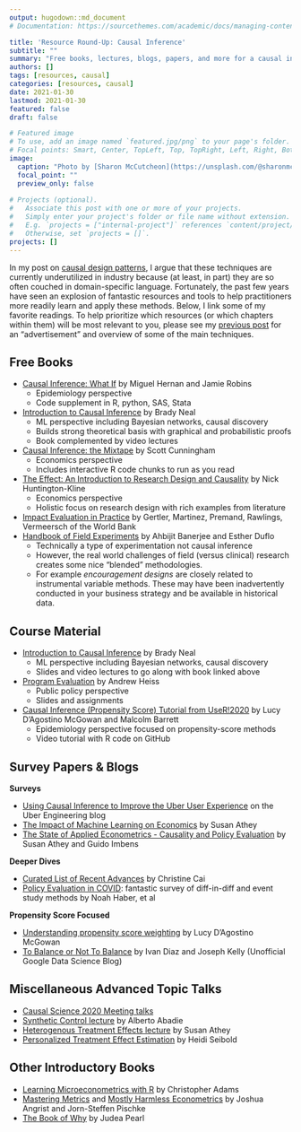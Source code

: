 ```yaml
---
output: hugodown::md_document
# Documentation: https://sourcethemes.com/academic/docs/managing-content/

title: 'Resource Round-Up: Causal Inference'
subtitle: ""
summary: "Free books, lectures, blogs, papers, and more for a causal inference crash course"
authors: []
tags: [resources, causal]
categories: [resources, causal]
date: 2021-01-30
lastmod: 2021-01-30
featured: false
draft: false

# Featured image
# To use, add an image named `featured.jpg/png` to your page's folder.
# Focal points: Smart, Center, TopLeft, Top, TopRight, Left, Right, BottomLeft, Bottom, BottomRight.
image:
  caption: "Photo by [Sharon McCutcheon](https://unsplash.com/@sharonmccutcheon) on Unsplash"
  focal_point: ""
  preview_only: false
  
# Projects (optional).
#   Associate this post with one or more of your projects.
#   Simply enter your project's folder or file name without extension.
#   E.g. `projects = ["internal-project"]` references `content/project/deep-learning/index.md`.
#   Otherwise, set `projects = []`.
projects: []
---
```


In my post on [causal design patterns](/post/causal-design-patterns/), I argue that these techniques are currently underutilized in industry because (at least, in part) they are so often couched in domain-specific language. Fortunately, the past few years have seen an explosion of fantastic resources and tools to help practitioners more readily learn and apply these methods. Below, I link some of my favorite readings. To help prioritize which resources (or which chapters within them) will be most relevant to you, please see my [previous post](/post/causal-design-patterns/) for an "advertisement" and overview of some of the main techniques.

## Free Books

- [Causal Inference: What If](https://www.hsph.harvard.edu/miguel-hernan/causal-inference-book/) by Miguel Hernan and Jamie Robins
  + Epidemiology perspective
  + Code supplement in R, python, SAS, Stata
- [Introduction to Causal Inference](https://www.bradyneal.com/causal-inference-course) by Brady Neal
  + ML perspective including Bayesian networks, causal discovery
  + Builds strong theoretical basis with graphical and probabilistic proofs
  + Book complemented by video lectures
- [Causal Inference: the Mixtape](https://mixtape.scunning.com/) by Scott Cunningham
  + Economics perspective
  + Includes interactive R code chunks to run as you read
- [The Effect: An Introduction to Research Design and Causality](https://nickchk.com/causalitybook.html) by Nick Huntington-Kline
  + Economics perspective
  + Holistic focus on research design with rich examples from literature
- [Impact Evaluation in Practice](https://openknowledge.worldbank.org/handle/10986/25030) by Gertler, Martinez, Premand, Rawlings, Vermeersch of the World Bank
- [Handbook of Field Experiments](https://www.povertyactionlab.org/page/handbook-field-experiments) by Ahbijit Banerjee and Esther Duflo
  + Technically a type of experimentation not causal inference
  + However, the real world challenges of field (versus clinical) research creates some nice "blended" methodologies. 
  + For example *encouragement designs* are closely related to instrumental variable methods. These may have been inadvertently conducted in your business strategy and be available in historical data.

## Course Material 

- [Introduction to Causal Inference](https://www.bradyneal.com/causal-inference-course) by Brady Neal
  + ML perspective including Bayesian networks, causal discovery
  + Slides and video lectures to go along with book linked above
- [Program Evaluation](https://evalf19.classes.andrewheiss.com/) by Andrew Heiss
  + Public policy perspective 
  + Slides and assignments
- [Causal Inference (Propensity Score) Tutorial from UseR!2020](https://github.com/LucyMcGowan/user2020-causal-inference) by Lucy D'Agostino McGowan and Malcolm Barrett
  + Epidemiology perspective focused on propensity-score methods
  + Video tutorial with R code on GitHub

## Survey Papers & Blogs

**Surveys**

- [Using Causal Inference to Improve the Uber User Experience](https://eng.uber.com/causal-inference-at-uber/) on the Uber Engineering blog
- [The Impact of Machine Learning on Economics](https://www.nber.org/system/files/chapters/c14009/c14009.pdf) by Susan Athey
- [The State of Applied Econometrics - Causality and Policy Evaluation](https://arxiv.org/abs/1607.00699) by Susan Athey and Guido Imbens

**Deeper Dives**

- [Curated List of Recent Advances](https://christinecai.github.io/PublicGoods/applied_micro_methods.pdf) by Christine Cai
- [Policy Evaluation in COVID](https://arxiv.org/abs/2009.01940): fantastic survey of diff-in-diff and event study methods by Noah Haber, et al

**Propensity Score Focused**

- [Understanding propensity score weighting](https://livefreeordichotomize.com/2019/01/17/understanding-propensity-score-weighting/) by Lucy D'Agostino McGowan
- [To Balance or Not To Balance](https://www.unofficialgoogledatascience.com/2016/06/to-balance-or-not-to-balance.html) by Ivan Diaz and Joseph Kelly (Unofficial Google Data Science Blog)

## Miscellaneous Advanced Topic Talks

- [Causal Science 2020 Meeting talks](https://causalscience.org/programme/about/)
- [Synthetic Control lecture](https://www.youtube.com/watch?v=nKzNp-qpE-I&list=PLoazKTcS0RzZ1SUgeOgc6SWt51gfT80N0&index=11) by Alberto Abadie
- [Heterogenous Treatment Effects lecture](https://www.youtube.com/watch?v=oZoizsX3bts&list=PLoazKTcS0RzZ1SUgeOgc6SWt51gfT80N0&index=7) by Susan Athey
- [Personalized Treatment Effect Estimation](https://www.youtube.com/watch?v=NRzObclZVT8) by Heidi Seibold

## Other Introductory Books

- [Learning Microeconometrics with R](https://www.routledge.com/Learning-Microeconometrics-with-R/Adams/p/book/9780367255381) by Christopher Adams
- [Mastering Metrics](https://www.amazon.com/gp/product/0691152845/ref=ox_sc_act_title_3?smid=ATVPDKIKX0DER&psc=1) and [Mostly Harmless Econometrics](https://www.amazon.com/Mostly-Harmless-Econometrics-Empiricists-Companion/dp/0691120358/ref=pd_sbs_14_1/134-6784964-9794862?_encoding=UTF8&pd_rd_i=0691120358&pd_rd_r=ebba5491-d197-4e79-be24-ec7e1c2bda17&pd_rd_w=xvRCC&pd_rd_wg=dpUZo&pf_rd_p=bc074051-81d1-4874-a3fd-fd0c867ce3b4&pf_rd_r=69D56CVPRFHAWNKFARBY&psc=1&refRID=69D56CVPRFHAWNKFARBY) by Joshua Angrist and Jorn-Steffen Pischke
- [The Book of Why](https://www.amazon.com/Book-Why-Science-Cause-Effect/dp/046509760X/ref=sr_1_1?dchild=1&keywords=book+of+why&qid=1596111613&s=books&sr=1-1) by Judea Pearl



